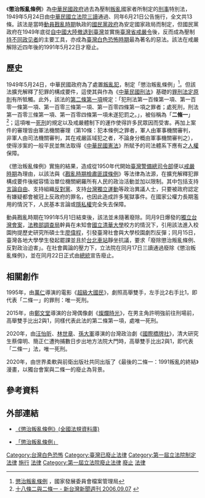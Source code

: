 {{中華民國法律信息框
|名稱 = 懲治叛亂條例
|英文名稱 = 
|狀態 = no
|自定略稱欄位 = <!--原名、略稱等-->
|略稱 = 
|施行日期 = {{startdate|1949|6|21}}
|修正次數 = 2
|最新修正日期 = {{startdate|1958|7|26}}
|廢止日期 = {{enddate|1991|5|22}}
|類別 = 條例
|母法 = 
|類 = 司法
|部 = 
|目 = 
|改組前類別 = 
|法規資料庫代碼 = C0000010
|提案日期 = 
|提案名稱 = 
|提案關係文書 =
|提案關係文書編號 = 
|提案方 = 
|審議委員會 = 
|委員會通過日期 = 
|二讀通過日期 = 
|三讀通過日期 = {{startdate|1949|5|24}}
|公佈日期 = {{startdate|1949|6|21}}
|公佈總統 = 
|公佈者 = 代總統[[李宗仁|李宗仁]]
|廢止提案日期 = {{enddate|1991|5|17}}
|廢止提案方 = 
|廢止公佈日期 = {{enddate|1991|5|22}}
|廢止公佈總統 = [[李登輝|李登輝]]
|廢止者 = 
|相關法規 = [[戡亂時期檢肅匪諜條例|戡亂時期檢肅匪諜條例]]
|相關訴訟案 = 
|備註 = 
}}
《'''懲治叛亂條例'''》為[[中華民國政府|中華民國政府]]過去為壓制[[叛亂|叛亂]]國家者所制定的[[刑事|刑事]]特別法，1949年5月24日由[[中華民國立法院|中華民國立法院]][[三讀|三讀]]通過、同年6月21日公告施行，全文共13條。該法是當時[[動員戡亂|動員戡亂時期]]執政的[[國民黨政府|國民黨政府]]為安定國家政局而制定，但國民黨政府在1949年底從[[中華民國政府遷台|自中國大陸撤退到臺灣]]並實施[[臺灣省戒嚴令|臺灣省戒嚴令]]後，反而成為壓制[[持不同政见者|持不同政见者]]的主要工具，亦成為[[臺灣白色恐怖時期|臺灣白色恐怖時期]]最為著名的惡法。該法在戒嚴解除近四年後的1991年5月22日才廢止。

== 歷史 ==
1949年5月24日，中華民國政府為了處置[[叛亂犯|叛亂犯]]，制定「懲治叛亂條例」<ref>[http://art.archives.gov.tw/Theme.aspx?MenuID=568 懲治叛亂條例] {{Wayback|url=http://art.archives.gov.tw/Theme.aspx?MenuID=568 |date=20170916140107 }}，國家發展委員會檔案管理局</ref>。但該法擴充解釋了犯罪的構成要件，這使其與作為《[[中華民國刑法|中華民國刑法]]》基礎的[[罪刑法定原則|罪刑法定原則]]有所牴觸。此外，該法的[[s:懲治叛亂條例_(民國47年)|第二條第一項]]規定：「犯刑法第一百條第一項、第一百零一條第一項、第一百零三條第一項、第一百零四條第一項之罪者；處死刑，刑法第一百零三條第一項、第一百零四條第一項未遂犯罰之。」，被俗稱為「'''二條一'''」<ref>[http://www.newtaiwan.com.tw/bulletinview.jsp?bulletinid=63565 十八條二與二條一 - 新台灣新聞週刊 2006.09.07] {{webarchive|url=https://web.archive.org/web/20161220201147/http://www.newtaiwan.com.tw/bulletinview.jsp?bulletinid=63565 |date=2016-12-20 }}</ref>；這項唯一[[死刑|死刑]]的規定以及戒嚴體制下的運作使得許多民眾因而受害。再加上案件的審理皆由軍法機關審理（第10條：犯本條例之罪者，軍人由軍事機關審判，非軍人由司法機關審判，其在戒嚴區域犯之者，不論身分概由軍事機關審判之），使得涉案的一般平民並無法取得《[[中華民國憲法|中華民國憲法]]》所賦予的司法體系下應有之[[人權|人權]]保障。

《懲治叛亂條例》實施的結果，造成從1950年代開始[[臺灣警備總司令部|臺灣警備總司令部]]便以[[戒嚴時期|戒嚴時期]]為理由，以該法與《[[戡亂時期檢肅匪諜條例|戡亂時期檢肅匪諜條例]]》等法律為法源，在擴充解釋犯罪構成要件後縱容情治單位機關網羅所有人民的政治活動並加以限制。其中包括支持[[言論自由|言論自由]]、支持組織[[反對黨|反對黨]]、支持[[台灣獨立運動|台灣獨立運動]]等政治異議人士，只要被政府認定有嫌疑都會被冠上反政府的罪名，也因此造成許多冤獄事件。在國家公權力長期濫用的情況下，人民基本言論或[[隱私權_(臺灣)|隱私權]]完全失去保障。

動員戡亂時期在1991年5月1日結束後，該法並未隨著廢除。同月9日爆發的[[獨立台灣會案|獨立台灣會案]]，[[法務部調查局|法務部調查局]]幹員在未知會[[國立清華大學|國立清華大學]]校方的情況下，引用該法進入校園拘提歷史研究所碩士生[[廖偉程|廖偉程]]，引發臺灣社會與大學校園劇烈反彈；同月15日，臺灣各地大學學生發起罷課並且於[[台北車站|台北車站]]靜坐抗議，要求「廢除懲治叛亂條例、反對政治迫害」。在社會輿論的壓力下，立法院在同月17日三讀通過廢除《懲治叛亂條例》，並在同月22日正式由[[中華民國總統|總統]]宣告廢止。

== 相關創作 ==
1995年，由[[萬仁|萬仁]]導演的電影《[[超級大國民|超級大國民]]》，劇照高舉雙手，左手比2右手比1，即代表「二條一」的罪刑：唯一死刑。

2015年，由[[鄭文堂|鄭文堂]]導演的台灣偶像劇《[[燦爛時光_(電視劇)|燦爛時光]]》，在男主角許明強前往刑場前，高舉雙手比出2與1，同樣代表此法的第二條第一項，處唯一死刑。

2020年，由[[汪怡昕|汪怡昕]]、[[林世章|林世章]]、[[孫大軍|孫大軍]]導演的台灣政治劇《[[國際橋牌社|國際橋牌社]]》，清大研究生蔡偉明、簡正仁遭拘捕數日步出地方法院大門時，高舉雙手比出2與1，即代表「二條一」法，唯一死刑。

2020年，由世界柔軟與前衛出版社共同出版了《最後的二條一：1991叛亂的終結》漫畫，以獨台會案與二條一的廢止為背景。

== 參考資料 ==
{{reflist}}

== 外部連結 ==
{{wikisource|懲治叛亂條例}}
* {{zh-tw}}[https://law.moj.gov.tw/LawClass/LawAll.aspx?pcode=C0000010 《懲治叛亂條例》(全國法規資料庫)] {{Wayback|url=https://law.moj.gov.tw/LawClass/LawAll.aspx?pcode=C0000010 |date=20210118224453 }}
* {{zh-tw}} [http://nrch.culture.tw/twpedia.aspx?id=3862 「懲治叛亂條例」] {{Wayback|url=http://nrch.culture.tw/twpedia.aspx?id=3862 |date=20210301135149 }}

[[Category:台灣白色恐怖|Category:台灣白色恐怖]]
[[Category:臺灣已廢止法律|Category:臺灣已廢止法律]]
[[Category:第一屆立法院制定法律|Category:第一屆立法院制定法律]]
[[Category:1949年中國法律|施行]]
[[Category:1949年中國建立|法律]]
[[Category:第一屆立法院廢止法律|Category:第一屆立法院廢止法律]]
[[Category:1991年臺灣法律|廢止]]
[[Category:1991年台灣廢除|法律]]